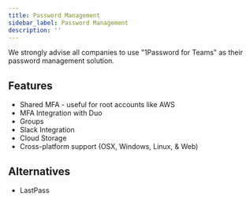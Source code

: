 ```yaml
---
title: Password Management
sidebar_label: Password Management
description: ''
---
```


We strongly advise all companies to use "1Password for Teams" as their password management solution.

## Features

- Shared MFA - useful for root accounts like AWS
- MFA Integration with Duo
- Groups
- Slack Integration
- Cloud Storage
- Cross-platform support (OSX, Windows, Linux, & Web)

## Alternatives

- LastPass
